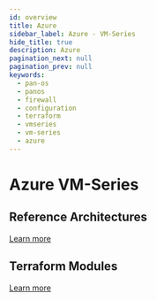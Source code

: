 ```yaml
---
id: overview
title: Azure
sidebar_label: Azure - VM-Series
hide_title: true
description: Azure
pagination_next: null
pagination_prev: null
keywords:
  - pan-os
  - panos
  - firewall
  - configuration
  - terraform
  - vmseries
  - vm-series
  - azure
---
```


# Azure VM-Series

## Reference Architectures


<ReferenceArchitectureIntro cloudname="Azure" />

[Learn more](../reference-architectures)

## Terraform Modules


<ModulesIntro cloudname="Azure" />

[Learn more](../modules)